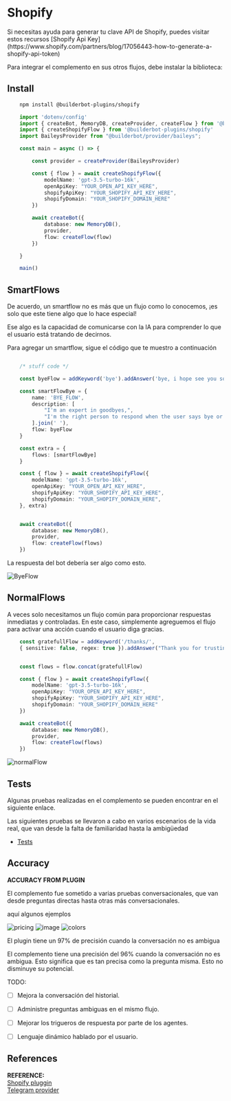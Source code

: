 
# Shopify

<Note>
Si necesitas ayuda para generar tu clave API de Shopify, puedes visitar estos recursos [Shopify Api Key](https://www.shopify.com/partners/blog/17056443-how-to-generate-a-shopify-api-token)
</Note>

Para integrar el complemento en sus otros flujos, debe instalar la biblioteca:

## Install

```bash {{ title: 'npm' }}
    npm install @builderbot-plugins/shopify
```

```typescript
    import 'dotenv/config'
    import { createBot, MemoryDB, createProvider, createFlow } from '@builderbot/bot'
    import { createShopifyFlow } from '@builderbot-plugins/shopify'
    import BaileysProvider from "@builderbot/provider/baileys";

    const main = async () => {

        const provider = createProvider(BaileysProvider)

        const { flow } = await createShopifyFlow({
            modelName: 'gpt-3.5-turbo-16k',
            openApiKey: "YOUR_OPEN_API_KEY_HERE",
            shopifyApiKey: "YOUR_SHOPIFY_API_KEY_HERE",
            shopifyDomain: "YOUR_SHOPIFY_DOMAIN_HERE"
        })

        await createBot({
            database: new MemoryDB(),
            provider,
            flow: createFlow(flow)
        })

    }

    main()
```

## SmartFlows

De acuerdo, un smartflow no es más que un flujo como lo conocemos, ¡es solo que este tiene algo que lo hace especial!

Ese algo es la capacidad de comunicarse con la IA para comprender lo que el usuario está tratando de decirnos.

Para agregar un smartflow, sigue el código que te muestro a continuación


```ts

    /* stuff code */

    const byeFlow = addKeyword('bye').addAnswer('bye, i hope see you soon');

    const smartFlowBye = {
        name: 'BYE_FLOW',
        description: [
            "I'm an expert in goodbyes,",
            "I'm the right person to respond when the user says bye or is saying goodbye."
        ].join(' '),
        flow: byeFlow
    }

    const extra = { 
        flows: [smartFlowBye]
    }

    const { flow } = await createShopifyFlow({
        modelName: 'gpt-3.5-turbo-16k',
        openApiKey: "YOUR_OPEN_API_KEY_HERE",
        shopifyApiKey: "YOUR_SHOPIFY_API_KEY_HERE",
        shopifyDomain: "YOUR_SHOPIFY_DOMAIN_HERE",
    }, extra)


    await createBot({
        database: new MemoryDB(),
        provider,
        flow: createFlow(flows)
    })

```
La respuesta del bot debería ser algo como esto.

![ByeFlow](https://imgur.com/eCafkEH.jpg)

## NormalFlows

A veces solo necesitamos un flujo común para proporcionar respuestas inmediatas y controladas. En este caso, simplemente agreguemos el flujo para activar una acción cuando el usuario diga gracias.

```ts
    const gratefullFlow = addKeyword('/thanks/', 
    { sensitive: false, regex: true }).addAnswer("Thank you for trusting our store ❤️");


    const flows = flow.concat(gratefullFlow)

    const { flow } = await createShopifyFlow({
        modelName: 'gpt-3.5-turbo-16k',
        openApiKey: "YOUR_OPEN_API_KEY_HERE",
        shopifyApiKey: "YOUR_SHOPIFY_API_KEY_HERE",
        shopifyDomain: "YOUR_SHOPIFY_DOMAIN_HERE"
    })

    await createBot({
        database: new MemoryDB(),
        provider,
        flow: createFlow(flows)
    })
```

![normalFlow](https://imgur.com/8USmljn.jpg)

## Tests
Algunas pruebas realizadas en el complemento se pueden encontrar en el siguiente enlace.

Las siguientes pruebas se llevaron a cabo en varios escenarios de la vida real, que van desde la falta de familiaridad hasta la ambigüedad

- [Tests](https://docs.google.com/spreadsheets/d/12zfSJ8F1Uij-vHg3tQxbpFBIrNFbRJ5Y-i0Vw7afDlo/)

## Accuracy
__ACCURACY FROM PLUGIN__

El complemento fue sometido a varias pruebas conversacionales, que van desde preguntas directas hasta otras más conversacionales.

aquí algunos ejemplos

![pricing](https://imgur.com/Hqg2iKe.jpg)
![image](https://imgur.com/XWixElU.jpg)
![colors](https://imgur.com/wfdYgQf.jpg)

El plugin tiene un 97% de precisión cuando la conversación no es ambigua

El complemento tiene una precisión del 96% cuando la conversación no es ambigua. Esto significa que es tan precisa como la pregunta misma.
Esto no disminuye su potencial.

TODO:

- [ ] Mejora la conversación del historial.

- [ ] Administre preguntas ambiguas en el mismo flujo.

- [ ] Mejorar los trigueros de respuesta por parte de los agentes.

- [ ] Lenguaje dinámico hablado por el usuario.

## References
__REFERENCE:__\
[Shopify pluggin](https://github.com/codigoencasa/bot-plugins/tree/feature/shopify/packages/shopify)\
[Telegram provider](https://github.com/codigoencasa/bot-plugins/tree/feature/shopify/packages/telegram)